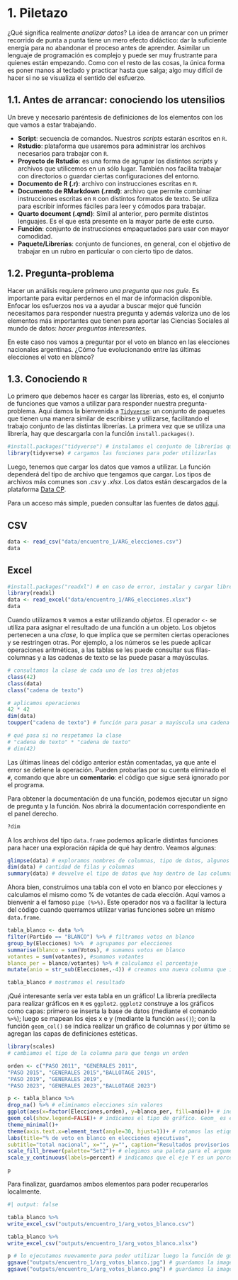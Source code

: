 # 1. Piletazo

¿Qué significa realmente *analizar datos*? La idea de arrancar con un primer recorrido de punta a punta tiene un mero efecto didáctico: dar la suficiente energía para no abandonar el proceso antes de aprender. Asimilar un lenguaje de programación es complejo y puede ser muy frustrante para quienes están empezando. Como con el resto de las cosas, la única forma es poner manos al teclado y practicar hasta que salga; algo muy difícil de hacer si no se visualiza el sentido del esfuerzo.

## 1.1. Antes de arrancar: conociendo los utensilios

Un breve y necesario paréntesis de definiciones de los elementos con los que vamos a estar trabajando.

-   **Script**: secuencia de comandos. Nuestros *scripts* estarán escritos en `R`.
-   **Rstudio**: plataforma que usaremos para administrar los archivos necesarios para trabajar con `R`.
-   **Proyecto de Rstudio**: es una forma de agrupar los distintos *scripts* y archivos que utilicemos en un sólo lugar. También nos facilita trabajar con directorios o guardar ciertas configuraciones del entorno.
-   **Documento de R (.r)**: archivo con instrucciones escritas en `R`.
-   **Documento de RMarkdown (.rmd)**: archivo que permite combinar instrucciones escritas en `R` con distintos formatos de texto. Se utiliza para escribir informes fáciles para leer y cómodos para trabajar.
-   **Quarto document (.qmd)**: Símil al anterior, pero permite distintos lenguajes. Es el que está presente en la mayor parte de este curso.
-   **Función**: conjunto de instrucciones empaquetados para usar con mayor comodidad.
-   **Paquete/Librerías**: conjunto de funciones, en general, con el objetivo de trabajar en un rubro en particular o con cierto tipo de datos.

## 1.2. Pregunta-problema

Hacer un análisis requiere primero *una pregunta que nos guíe*. Es importante para evitar perdernos en el mar de información disponible. Enfocar los esfuerzos nos va a ayudar a buscar mejor qué función necesitamos para responder nuestra pregunta y además valoriza uno de los elementos más importantes que tienen para aportar las Ciencias Sociales al mundo de datos: *hacer preguntas interesantes*.

En este caso nos vamos a preguntar por el voto en blanco en las elecciones nacionales argentinas. ¿Cómo fue evolucionando entre las últimas elecciones el voto en blanco?

## 1.3. Conociendo `R`

Lo primero que debemos hacer es cargar las librerías, esto es, el conjunto de funciones que vamos a utilizar para responder nuestra pregunta-problema. Aquí damos la bienvenida a [`Tidyverse`](https://www.tidyverse.org/): un conjunto de paquetes que tienen una manera similar de escribirse y utilizarse, facilitando el trabajo conjunto de las distintas librerías. La primera vez que se utiliza una librería, hay que descargarla con la función `install.packages()`.

```r
#install.packages("tidyverse") # instalamos el conjunto de librerías que componen la colección tidyverse
library(tidyverse) # cargamos las funciones para poder utilizarlas
```

Luego, tenemos que cargar los datos que vamos a utilizar. La función dependerá del tipo de archivo que tengamos que cargar. Los tipos de archivos más comunes son *.csv* y *.xlsx*. Los datos están descargados de la plataforma [Data CP](https://betadatacp.streamlit.app).

Para un acceso más simple, pueden consultar las fuentes de datos [aquí](https://github.com/bustosthl/intro_R/tree/main/data/encuentro_1). 

::: {.panel-tabset .nav-pills}
## CSV

```r
data <- read_csv("data/encuentro_1/ARG_elecciones.csv")
data
```

## Excel

```r
#install.packages("readxl") # en caso de error, instalar y cargar librería readxl 
library(readxl)
data <- read_excel("data/encuentro_1/ARG_elecciones.xlsx")
data
```
:::

Cuando utilizamos `R` vamos a estar utilizando *objetos*. El operador `<-` se utiliza para asignar el resultado de una función a un objeto. Los objetos pertenecen a una *clase*, lo que implica que se permiten ciertas operaciones y se restringen otras. Por ejemplo, a los números se les puede aplicar operaciones aritméticas, a las tablas se les puede consultar sus filas-columnas y a las cadenas de texto se las puede pasar a mayúsculas.

```r
# consultamos la clase de cada uno de los tres objetos
class(42)
class(data)
class("cadena de texto")

# aplicamos operaciones
42 * 42
dim(data)
toupper("cadena de texto") # función para pasar a mayúscula una cadena de texto

# qué pasa si no respetamos la clase
# "cadena de texto" * "cadena de texto" 
# dim(42)

```

Las últimas líneas del código anterior están comentadas, ya que ante el error se detiene la operación. Pueden probarlas por su cuenta eliminado el `#`, comando que abre un **comentario**: el código que sigue será ignorado por el programa.

Para obtener la documentación de una función, podemos ejecutar un signo de pregunta y la función. Nos abrirá la documentación correspondiente en el panel derecho.

```r
?dim
```

A los archivos del tipo `data.frame` podemos aplicarle distintas funciones para hacer una exploración rápida de qué hay dentro. Veamos algunas:

```r
glimpse(data) # exploramos nombres de columnas, tipo de datos, algunos primeros valores
dim(data) # cantidad de filas y columnas 
summary(data) # devuelve el tipo de datos que hay dentro de las columnas y, para aquellas columnas de tipo numéricas, devuelve algunas métricas de posición como valores mínimos, máximos, mediana, promedio. 
```

Ahora bien, construimos una tabla con el voto en blanco por elecciones y calculamos el mismo como % de votantes de cada elección. Aquí vamos a bienvenir a el famoso `pipe (%>%)`. Este operador nos va a facilitar la lectura del código cuando querramos utilizar varias funciones sobre un mismo `data.frame`.

```r
tabla_blanco <- data %>%
filter(Partido == "BLANCO") %>% # filtramos votos en blanco
group_by(Elecciones) %>%  # agrupamos por elecciones
summarise(blanco = sum(Votos), # sumamos votos en blanco
votantes = sum(votantes), #sumamos votantes
blanco_per = blanco/votantes) %>% # calculamos el porcentaje
mutate(anio = str_sub(Elecciones,-4)) # creamos una nueva columna que indica el año de la elección

tabla_blanco # mostramos el resultado
```

¡Qué interesante sería ver esta tabla en un gráfico! La librería predilecta para realizar gráficos en `R` es `ggplot2`. `ggplot2` construye a los gráficos como capas: primero se inserta la base de datos (mediante el comando `%>%`); luego se mapean los ejes x e y (mediante la función `aes()`); con la función `geom_col()` se indica realizar un gráfico de columnas y por último se agregan las capas de definiciones estéticas.

```r
library(scales)
# cambiamos el tipo de la columna para que tenga un orden

orden <- c("PASO 2011", "GENERALES 2011",
"PASO 2015", "GENERALES 2015","BALLOTAGE 2015",
"PASO 2019", "GENERALES 2019",
"PASO 2023", "GENERALES 2023","BALLOTAGE 2023")

p <- tabla_blanco %>%
drop_na() %>% # eliminamos elecciones sin valores
ggplot(aes(x=factor(Elecciones,orden), y=blanco_per, fill=anio))+ # indicamos qué variables vamos a utilizar
geom_col(show.legend=FALSE)+ # indicamos el tipo de gráfico. Geom_ es el prefijo para ver los distintos gráficos que pueden usarse
theme_minimal()+
theme(axis.text.x=element_text(angle=30, hjust=1))+ # rotamos las etiquetas de los ejes para que sean legibles
labs(title="% de voto en blanco en elecciones ejecutivas",
subtitle="total nacional", x="", y="", caption="Resultados provisorios en base a DINE")+
scale_fill_brewer(palette="Set2")+ # elegimos una paleta para el argumento "fill"
scale_y_continuous(labels=percent) # indicamos que el eje Y es un porcentaje

p
```


Para finalizar, guardamos ambos elementos para poder recuperarlos localmente. 
```r
#| output: false

tabla_blanco %>% 
write_excel_csv("outputs/encuentro_1/arg_votos_blanco.csv")

tabla_blanco %>% 
write_excel_csv("outputs/encuentro_1/arg_votos_blanco.xlsx")

p # lo ejecutamos nuevamente para poder utilizar luego la función de guardado
ggsave("outputs/encuentro_1/arg_votos_blanco.jpg") # guardamos la imagen con fondo blanco
ggsave("outputs/encuentro_1/arg_votos_blanco.png") # guardamos la imagen sin fondo
```

